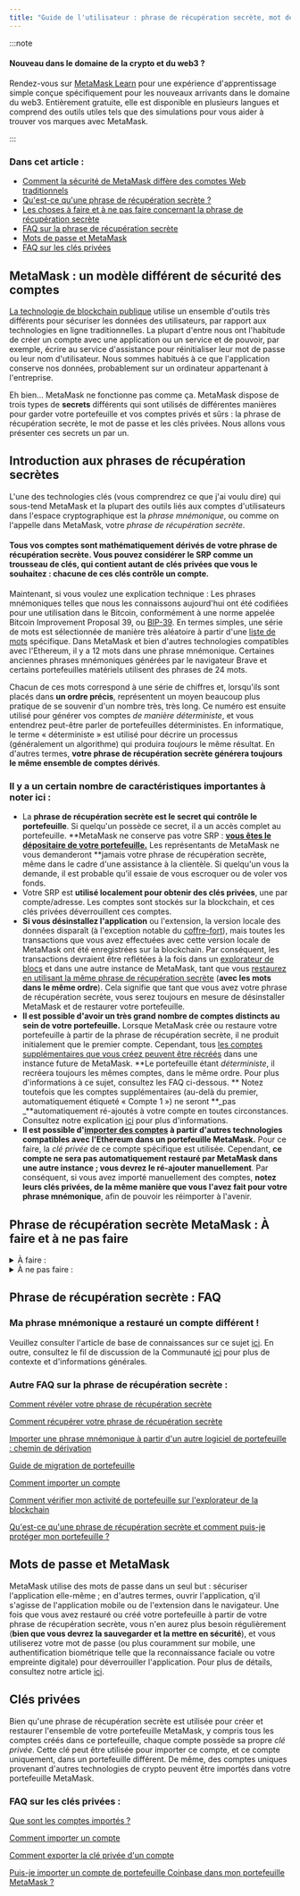 ```yaml
---
title: "Guide de l'utilisateur : phrase de récupération secrète, mot de passe et clés privées"
---
```


:::note

#### Nouveau dans le domaine de la crypto et du web3 ?

Rendez-vous sur [MetaMask Learn](https://learn.metamask.io/) pour une expérience d'apprentissage simple conçue spécifiquement pour les nouveaux arrivants dans le domaine du web3. Entièrement gratuite, elle est disponible en plusieurs langues et comprend des outils utiles tels que des simulations pour vous aider à trouver vos marques avec MetaMask.

:::

### Dans cet article :

- [Comment la sécurité de MetaMask diffère des comptes Web traditionnels](#metamask--un-modèle-différent-de-sécurité-des-comptes)
- [Qu'est-ce qu'une phrase de récupération secrète ?](#introduction-aux-phrases-de-récupération-secrètes)
- [Les choses à faire et à ne pas faire concernant la phrase de récupération secrète](#phrase-de-récupération-secrète-metamask--à-faire-et-à-ne-pas-faire)
- [FAQ sur la phrase de récupération secrète](#phrase-de-récupération-secrète--faq)
- [Mots de passe et MetaMask](#mots-de-passe-et-metamask)
- [FAQ sur les clés privées](#faq-sur-les-clés-privées)

##

## **MetaMask : un modèle différent de sécurité des** **comptes**

[La technologie de blockchain publique](https://metamask.zendesk.com/hc/en-us/articles/360015489611) utilise un ensemble d'outils très différents pour sécuriser les données des utilisateurs, par rapport aux technologies en ligne traditionnelles. La plupart d'entre nous ont l'habitude de créer un compte avec une application ou un service et de pouvoir, par exemple, écrire au service d'assistance pour réinitialiser leur mot de passe ou leur nom d'utilisateur. Nous sommes habitués à ce que l'application conserve nos données, probablement sur un ordinateur appartenant à l'entreprise.

Eh bien... MetaMask ne fonctionne pas comme ça. MetaMask dispose de trois types de **secrets** différents qui sont utilisés de différentes manières pour garder votre portefeuille et vos comptes privés et sûrs : la phrase de récupération secrète, le mot de passe et les clés privées. Nous allons vous présenter ces secrets un par un.

## **Introduction aux phrases de récupération secrètes**

L'une des technologies clés (vous comprendrez ce que j'ai voulu dire) qui sous-tend MetaMask et la plupart des outils liés aux comptes d'utilisateurs dans l'espace cryptographique est la _phrase mnémonique_, ou comme on l'appelle dans MetaMask, votre _phrase de récupération secrète_.

#### **Tous vos comptes sont mathématiquement dérivés de votre phrase de récupération secrète. Vous pouvez considérer le SRP comme un trousseau de clés, qui contient autant de clés privées que vous le souhaitez : chacune de ces clés contrôle un compte.**

Maintenant, si vous voulez une explication technique : Les phrases mnémoniques telles que nous les connaissons aujourd'hui ont été codifiées pour une utilisation dans le Bitcoin, conformément à une norme appelée Bitcoin Improvement Proposal 39, ou [BIP-39](https://en.bitcoin.it/wiki/BIP_0039). En termes simples, une série de mots est sélectionnée de manière très aléatoire à partir d'une [liste de mots](https://github.com/bitcoin/bips/blob/master/bip-0039/english.txt) spécifique. Dans MetaMask et bien d'autres technologies compatibles avec l'Ethereum, il y a 12 mots dans une phrase mnémonique. Certaines anciennes phrases mnémoniques générées par le navigateur Brave et certains portefeuilles matériels utilisent des phrases de 24 mots.

Chacun de ces mots correspond à une série de chiffres et, lorsqu'ils sont placés dans **un ordre précis**, représentent un moyen beaucoup plus pratique de se souvenir d'un nombre très, très long. Ce numéro est ensuite utilisé pour générer vos comptes _de manière déterministe_, et vous entendrez peut-être parler de portefeuilles déterministes. En informatique, le terme « déterministe » est utilisé pour décrire un processus (généralement un algorithme) qui produira _toujours_ le même résultat. En d'autres termes, **votre phrase de récupération secrète générera toujours le même ensemble de comptes dérivés**.

### Il y a un certain nombre de caractéristiques importantes à noter ici :

- La **phrase de récupération secrète est le secret qui contrôle le portefeuille**. Si quelqu'un possède ce secret, il a un accès complet au portefeuille. **MetaMask ne conserve pas votre SRP : **[vous êtes le dépositaire de votre portefeuille.](https://metamask.zendesk.com/hc/en-us/articles/360059952212)** Les représentants de MetaMask ne vous demanderont **jamais votre phrase de récupération secrète, même dans le cadre d'une assistance à la clientèle. Si quelqu'un vous la demande, il est probable qu'il essaie de vous escroquer ou de voler vos fonds.
- Votre SRP est **utilisé localement pour obtenir des clés privées**, une par compte/adresse. Les comptes sont stockés sur la blockchain, et ces clés privées déverrouillent ces comptes.
- **Si vous désinstallez l'application** ou l'extension, la version locale des données disparaît (à l'exception notable du [coffre-fort](https://metamask.zendesk.com/hc/en-us/articles/360018766351)), mais toutes les transactions que vous avez effectuées avec cette version locale de MetaMask ont été enregistrées sur la blockchain. Par conséquent, les transactions devraient être reflétées à la fois dans un [explorateur de blocs](https://metamask.zendesk.com/hc/en-us/articles/360057536611) et dans une autre instance de MetaMask, tant que vous [restaurez en utilisant la même phrase de récupération secrète](https://metamask.zendesk.com/hc/en-us/articles/360015289612) (**avec les mots dans le même ordre**). Cela signifie que tant que vous avez votre phrase de récupération secrète, vous serez toujours en mesure de désinstaller MetaMask et de restaurer votre portefeuille.
- **Il est possible d'avoir un très grand nombre de comptes distincts au sein de votre portefeuille.** Lorsque MetaMask crée ou restaure votre portefeuille à partir de la phrase de récupération secrète, il ne produit initialement que le premier compte. Cependant, tous [les comptes supplémentaires que vous créez peuvent être récréés](https://metamask.zendesk.com/hc/en-us/articles/360015489271) dans une instance future de MetaMask. **Le portefeuille étant _déterministe_, il recréera toujours les mêmes comptes, dans le même ordre. Pour plus d'informations à ce sujet, consultez les FAQ ci-dessous. ** Notez toutefois que les comptes supplémentaires (au-delà du premier, automatiquement étiqueté « Compte 1 ») ne seront **_pas _**automatiquement ré-ajoutés à votre compte en toutes circonstances. Consultez notre explication [ici](https://metamask.zendesk.com/hc/en-us/articles/360015489271-How-to-add-missing-accounts-after-restoring-with-Secret-Recovery-Phrase) pour plus d'informations.
- **Il est possible d'[importer des comptes](https://metamask.zendesk.com/hc/en-us/articles/360015489331) à partir d'autres technologies compatibles avec l'Ethereum dans un portefeuille MetaMask.** Pour ce faire, la _clé privée_ de ce compte spécifique est utilisée. Cependant, **ce compte ne sera pas automatiquement restauré par MetaMask dans une autre instance ; vous devrez le ré-ajouter manuellement**. Par conséquent, si vous avez importé manuellement des comptes, **notez leurs clés privées, de la même manière que vous l'avez fait pour votre phrase mnémonique**, afin de pouvoir les réimporter à l'avenir.

## **Phrase de récupération secrète MetaMask : À faire et à ne pas faire**

<details>
<summary>À faire :</summary>

<div>

- **Notez votre phrase de récupération secrète dans un endroit sûr**. Nous ne pouvons pas vous dire précisément où, car cela dépend de votre situation.
  - Il est important d'écrire votre phrase de récupération secrète à la main, car elle ne peut pas être volée en ligne. Si vous la stockez dans un fichier dans un dossier de stockage en Cloud lié à Internet, par exemple, elle peut théoriquement être volée.
- Vérifiez votre orthographe et que vous avez écrit tous les mots dans l'ordre où ils ont été donnés.
- Contactez les [canaux officiels](https://metamask.zendesk.com/hc/en-us/articles/360058230211) d'assistance de MetaMask si vous avez besoin d'aide.

</div>
</details>

<details>
<summary>À ne pas faire :</summary>

<div>

- La conserver dans un endroit facile à découvrir ou à pirater, par exemple dans un document ou un e-mail enregistré dans le Cloud et intitulé « Phrase mnémonique », ou sur un post-it collé sur votre ordinateur.
- Fournir votre phrase mnémonique à n'importe qui, même s'il dit qu'il vient du service d'assistance de MetaMask.
- Modifier l'ordre des mots.

</div>
</details>

## **Phrase de récupération secrète : FAQ**

### Ma phrase mnémonique a restauré un compte différent !

Veuillez consulter l'article de base de connaissances sur ce sujet [ici](https://metamask.zendesk.com/hc/en-us/articles/360058120992). En outre, consultez le fil de discussion de la Communauté [ici](https://community.metamask.io/t/restored-metamask-no-coins-are-showing/878/107?u=jacob.cantele) pour plus de contexte et d'informations générales.

### Autre FAQ sur la phrase de récupération secrète :

[Comment révéler votre phrase de récupération secrète](https://metamask.zendesk.com/hc/en-us/articles/360015290032)

[Comment récupérer votre phrase de récupération secrète](https://metamask.zendesk.com/hc/en-us/articles/360018766351)

[Importer une phrase mnémonique à partir d'un autre logiciel de portefeuille : chemin de dérivation](https://metamask.zendesk.com/hc/en-us/articles/360060331752)

[Guide de migration de portefeuille](https://metamask.zendesk.com/hc/en-us/articles/4867408571803)

[Comment importer un compte](https://metamask.zendesk.com/hc/en-us/articles/360015489331)

[Comment vérifier mon activité de portefeuille sur l'explorateur de la blockchain](https://metamask.zendesk.com/hc/en-us/articles/360057536611)

[Qu'est-ce qu'une phrase de récupération secrète et comment puis-je protéger mon portefeuille ?](https://metamask.zendesk.com/hc/en-us/articles/360060826432)

## **Mots de passe et MetaMask**

MetaMask utilise des mots de passe dans un seul but : sécuriser l'application elle-même ; en d'autres termes, ouvrir l'application, q'il s'agisse de l'application mobile ou de l'extension dans le navigateur. Une fois que vous avez restauré ou créé votre portefeuille à partir de votre phrase de récupération secrète, vous n'en aurez plus besoin régulièrement (**bien que vous devrez la sauvegarder et la mettre en sécurité**), et vous utiliserez votre mot de passe (ou plus couramment sur mobile, une authentification biométrique telle que la reconnaissance faciale ou votre empreinte digitale) pour déverrouiller l'application. Pour plus de détails, consultez notre article [ici](https://metamask.zendesk.com/hc/en-us/articles/4405451730331).

## **Clés privées**

Bien qu'une phrase de récupération secrète est utilisée pour créer et restaurer l'ensemble de votre portefeuille MetaMask, y compris tous les comptes créés dans ce portefeuille, chaque compte possède sa propre _clé privée_. Cette clé peut être utilisée pour importer ce compte, et ce compte uniquement, dans un portefeuille différent. De même, des comptes uniques provenant d'autres technologies de crypto peuvent être importés dans votre portefeuille MetaMask.

### FAQ sur les clés privées :

[Que sont les comptes importés ?](https://metamask.zendesk.com/hc/en-us/articles/360015289932)

[Comment importer un compte](https://metamask.zendesk.com/hc/en-us/articles/360015489331)

[Comment exporter la clé privée d'un compte](https://metamask.zendesk.com/hc/en-us/articles/360015289632)

[Puis-je importer un compte de portefeuille Coinbase dans mon portefeuille MetaMask ?](https://metamask.zendesk.com/hc/en-us/articles/360058485292)
